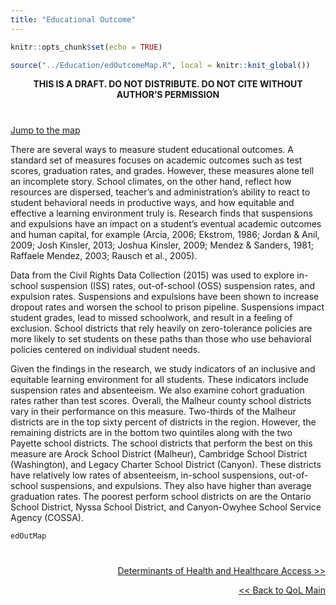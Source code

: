 ---
title: "Educational Outcome"
---

```{r setup, include=FALSE}
knitr::opts_chunk$set(echo = TRUE)
```

```{r, include=F}
source("../Education/edOutcomeMap.R", local = knitr::knit_global())

```
<center>
**THIS IS A DRAFT. DO NOT DISTRIBUTE. DO NOT CITE WITHOUT AUTHOR'S PERMISSION**
</center>

#
#
<a href="#map">Jump to the map</a>


There are several ways to measure student educational outcomes. A standard set of measures focuses on academic outcomes such as test scores, graduation rates, and grades. However, these measures alone tell an incomplete story. School climates, on the other hand, reflect how resources are dispersed, teacher's and administration's ability to react to student behavioral needs in productive ways, and how equitable and effective a learning environment truly is. Research finds that suspensions and expulsions have an impact on a student's eventual academic outcomes and human capital, for example (Arcia, 2006; Ekstrom, 1986; Jordan & Anil, 2009; Josh Kinsler, 2013; Joshua Kinsler, 2009; Mendez & Sanders, 1981; Raffaele Mendez, 2003; Rausch et al., 2005). 

Data from the Civil Rights Data Collection (2015) was used to explore in-school suspension (ISS) rates, out-of-school (OSS) suspension rates, and expulsion rates. Suspensions and expulsions have been shown to increase dropout rates and worsen the school to prison pipeline. Suspensions impact student grades, lead to missed schoolwork, and result in a feeling of exclusion. School districts that rely heavily on zero-tolerance policies are more likely to set students on these paths than those who use behavioral policies centered on individual student needs. 

Given the findings in the research, we study indicators of an inclusive and equitable learning environment for all students. These indicators include suspension rates and absenteeism. We also examine cohort graduation rates rather than test scores. 
Overall, the Malheur county school districts vary in their performance on this measure. Two-thirds of the Malheur districts are in the top sixty percent of districts in the region. However, the remaining districts are in the bottom two quintiles along with the two Payette school districts. The school districts that perform the best on this measure are Arock School District (Malheur), Cambridge School District (Washington), and Legacy Charter School District (Canyon). These districts have relatively low rates of absenteeism, in-school suspensions, out-of-school suspensions, and expulsions. They also have higher than average graduation rates. The poorest perform school districts on are the Ontario School District, Nyssa School District, and Canyon-Owyhee School Service Agency (COSSA). 


<div id="map">
```{r, echo=F, fig.height=6,fig.width=10}
edOutMap

```

</div>


#
#
<p style="text-align:right">
<a href="https://eobed-dspg.github.io/healthDeterPage.html"> Determinants of Health and Healthcare Access >> </a></p>

<p style="text-align:right">
<a href="https://eobed-dspg.github.io/qolPage.html"> << Back to QoL Main </a></p>